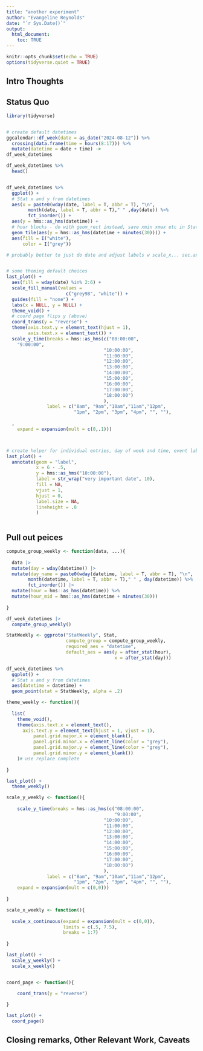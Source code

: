 ```yaml
---
title: "another experiment"
author: "Evangeline Reynolds"
date: "`r Sys.Date()`"
output: 
  html_document:
    toc: TRUE
---
```


```r
knitr::opts_chunk$set(echo = TRUE)
options(tidyverse.quiet = TRUE)
```




## Intro Thoughts


## Status Quo

```r
library(tidyverse)


# create default datetimes
ggcalendar::df_week(date = as_date("2024-08-12")) %>% 
  crossing(data.frame(time = hours(8:17))) %>% 
  mutate(datetime = date + time) ->
df_week_datetimes

df_week_datetimes %>% 
  head()


df_week_datetimes %>% 
  ggplot() + 
  # Stat x and y from datetimes
  aes(x = paste0(wday(date, label = T, abbr = T), "\n",
        month(date, label = T, abbr = T)," " ,day(date)) %>% 
        fct_inorder()) +  
  aes(y = hms::as_hms(datetime)) + 
  # hour blocks - do with geom_rect instead, save xmin xmax etc in Stat
  geom_tile(aes(y = hms::as_hms(datetime + minutes(30)))) + 
  aes(fill = I("white"),
      color = I("grey"))

# probably better to just do date and adjust labels w scale_x... sec.axis = dup_axis(name = "Time of Day",labels = scales::label_time("%I %p")


# some theming default choices
last_plot() + 
  aes(fill = wday(date) %in% 2:6) + 
  scale_fill_manual(values = 
                      c("grey98", "white")) + 
  guides(fill = "none") + 
  labs(x = NULL, y = NULL) +
  theme_void() + 
  # coord page flips y (above)
  coord_trans(y = "reverse") +
  theme(axis.text.y = element_text(hjust = 1),
        axis.text.x = element_text()) + 
  scale_y_time(breaks = hms::as_hms(c("08:00:00",
    "9:00:00", 
                                    "10:00:00",
                                    "11:00:00",
                                    "12:00:00",
                                    "13:00:00", 
                                    "14:00:00",
                                    "15:00:00",
                                    "16:00:00",
                                    "17:00:00",
                                    "18:00:00")
                                    ),
               label = c("8am", "9am","10am","11am","12pm",
                         "1pm", "2pm", "3pm", "4pm", "", ""),
  
  ,
    expand = expansion(mult = c(0,.1)))  



# create helper for individual entries, day of week and time, event label
last_plot() +
  annotate(geom = "label", 
           x = 6 - .5, 
           y = hms::as_hms("10:00:00"),
           label = str_wrap("very important date", 10),
           fill = NA,
           vjust = 1, 
           hjust = 0,
           label.size = NA,
           lineheight = .8
           ) 
  

```

## Pull out peices


```r

compute_group_weekly <- function(data, ...){
  
  data |>
  mutate(day = wday(datetime)) |>
  mutate(day_name = paste0(wday(datetime, label = T, abbr = T), "\n",
        month(datetime, label = T, abbr = T)," " , day(datetime)) %>% 
        fct_inorder()) |>
  mutate(hour = hms::as_hms(datetime)) %>% 
  mutate(hour_mid = hms::as_hms(datetime + minutes(30)))
  
}

df_week_datetimes |>
  compute_group_weekly()

StatWeekly <- ggproto("StatWeekly", Stat,
                      compute_group = compute_group_weekly,
                      required_aes = "datetime",
                      default_aes = aes(y = after_stat(hour), 
                                        x = after_stat(day)))

df_week_datetimes %>% 
  ggplot() + 
  # Stat x and y from datetimes
  aes(datetime = datetime) + 
  geom_point(stat = StatWeekly, alpha = .2)


```



```r
theme_weekly <- function(){
  
  list(
    theme_void(),
    theme(axis.text.x = element_text(),
      axis.text.y = element_text(hjust = 1, vjust = 1),
          panel.grid.major.x = element_blank(),
          panel.grid.minor.x = element_line(color = "grey"),
          panel.grid.major.y = element_line(color = "grey"),
          panel.grid.minor.y = element_blank())
    )# use replace complete
  
}

last_plot() + 
  theme_weekly()

scale_y_weekly <- function(){
  
    scale_y_time(breaks = hms::as_hms(c("08:00:00",
                                        "9:00:00", 
                                    "10:00:00",
                                    "11:00:00",
                                    "12:00:00",
                                    "13:00:00", 
                                    "14:00:00",
                                    "15:00:00",
                                    "16:00:00",
                                    "17:00:00",
                                    "18:00:00")
                                    ),
               label = c("8am", "9am","10am","11am","12pm",
                         "1pm", "2pm", "3pm", "4pm", "", ""),
    expand = expansion(mult = c(0,0)))  
  
}

scale_x_weekly <- function(){
  
  scale_x_continuous(expand = expansion(mult = c(0,0)),
                     limits = c(.5, 7.5),
                     breaks = 1:7)
  
}

last_plot() + 
  scale_y_weekly() + 
  scale_x_weekly()


coord_page <- function(){
  
    coord_trans(y = "reverse")

}

last_plot() + 
  coord_page()

```



## Closing remarks, Other Relevant Work, Caveats
